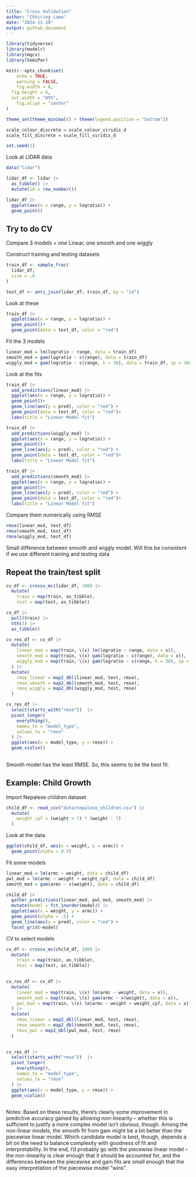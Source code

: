```yaml
---
title: "Cross Validation"
author: "Chhiring Lama"
date: "2024-11-19"
output: github_document
---
```


```r
library(tidyverse)
library(modelr)
library(mgcv)
library(SemiPar)

knitr::opts_chunk$set(
	echo = TRUE,
	warning = FALSE,
	fig.width = 8, 
  fig.height = 6,
  out.width = "85%", 
	fig.align = "center"
)

theme_set(theme_minimal() + theme(legend.position = "bottom"))

scale_colour_discrete = scale_colour_viridis_d
scale_fill_discrete = scale_fill_viridis_d

set.seed(1)
```

Look at LIDAR data
```r
data("lidar")

lidar_df <- lidar |> 
  as_tibble() |> 
  mutate(id = row_number())
```

```r
lidar_df |> 
  ggplot(aes(x = range, y = logratio)) + 
  geom_point()
```

## Try to do CV

Compare 3 models = one Linear, one smooth and one wiggly

Construct training and testing datasets
```r
train_df <- sample_frac(
  lidar_df, 
  size = .8
)

test_df <- anti_join(lidar_df, train_df, by = "id")
```

Look at these
```r
train_df |> 
  ggplot(aes(x = range, y = logratio)) + 
  geom_point()+
  geom_point(data = test_df, color = "red")
```

Fit the 3 models
```r
linear_mod = lm(logratio ~ range, data = train_df)
smooth_mod = gam(logratio ~ s(range), data = train_df)
wiggly_mod = gam(logratio ~ s(range, k = 30), data = train_df, sp = 10e-6)
```

Look at the fits
```r
train_df |> 
  add_predictions(linear_mod) |> 
  ggplot(aes(x = range, y = logratio)) + 
  geom_point()+
  geom_line(aes(y = pred), color = "red") +
  geom_point(data = test_df, color = "red")+
  labs(title = "Linear Model fit")
```

```r
train_df |> 
  add_predictions(wiggly_mod) |> 
  ggplot(aes(x = range, y = logratio)) + 
  geom_point()+
  geom_line(aes(y = pred), color = "red") +
  geom_point(data = test_df, color = "red")+
  labs(title = "Linear Model fit")
```

```r
train_df |> 
  add_predictions(smooth_mod) |> 
  ggplot(aes(x = range, y = logratio)) + 
  geom_point()+
  geom_line(aes(y = pred), color = "red") +
  geom_point(data = test_df, color = "red")+
  labs(title = "Linear Model fit")
```

Compare them numerically using RMSE
```r
rmse(linear_mod, test_df)
rmse(smooth_mod, test_df)
rmse(wiggly_mod, test_df)
```

Small difference between smooth and wiggly model. Will this be consistent if we use different training and testing data

## Repeat the train/test split
```r
cv_df <- crossv_mc(lidar_df, 100) |> 
  mutate(
    train = map(train, as_tibble),
    test = map(test, as_tibble))

cv_df |>  
  pull(train) |>
  nth(3) |> 
  as_tibble()
```

```r
cv_res_df <- cv_df |> 
  mutate(
    linear_mod = map(train, \(x) lm(logratio ~ range, data = x)), 
    smooth_mod = map(train, \(x) gam(logratio ~ s(range), data = x)), 
    wiggly_mod = map(train, \(x) gam(logratio ~ s(range, k = 30), sp = 10e-6, data = x))
  ) |> 
  mutate(
    rmse_linear = map2_dbl(linear_mod, test, rmse), 
    rmse_smooth = map2_dbl(smooth_mod, test, rmse), 
    rmse_wiggly = map2_dbl(wiggly_mod, test, rmse)
  )
```

```r
cv_res_df |> 
  select(starts_with("rmse"))  |> 
  pivot_longer(
    everything(),
    names_to = "model_type", 
    values_to = "rmse"
  ) |> 
  ggplot(aes(x = model_type, y = rmse)) +
  geom_violin()
  
```

Smooth model has the least RMSE. So, this seems to be the best fit. 

## Example: Child Growth 

Import Nepalese children dataset
```r
child_df <- read_csv("data/nepalese_children.csv") |> 
  mutate(
    weight_cp7 = (weight > 7) * (weight - 7)
  )
```

Look at the data
```r
ggplot(child_df, aes(x = weight, y = armc)) +
  geom_point(alpha = 0.5)
```

Fit some models
```r
linear_mod = lm(armc ~ weight, data = child_df)
pwl_mod = lm(armc ~ weight + weight_cp7, data = child_df)
smooth_mod = gam(armc ~ s(weight), data = child_df)
```

```r
child_df |> 
  gather_predictions(linear_mod, pwl_mod, smooth_mod) |> 
  mutate(model = fct_inorder(model)) |> 
  ggplot(aes(x = weight, y = armc)) + 
  geom_point(alpha = .5) +
  geom_line(aes(y = pred), color = "red") + 
  facet_grid(~model)
```

CV to select models
```r
cv_df <- crossv_mc(child_df, 100) |> 
  mutate(
    train = map(train, as_tibble),
    test = map(test, as_tibble))
  

cv_res_df <- cv_df |> 
  mutate(
    linear_mod = map(train, \(x) lm(armc ~ weight, data = x)), 
    smooth_mod = map(train, \(x) gam(armc ~ s(weight), data = x)), 
    pwl_mod = map(train, \(x) lm(armc ~ weight + weight_cp7, data = x))
  ) |> 
  mutate(
    rmse_linear = map2_dbl(linear_mod, test, rmse), 
    rmse_smooth = map2_dbl(smooth_mod, test, rmse), 
    rmse_pwl = map2_dbl(pwl_mod, test, rmse)
  )
  
```

```r
cv_res_df |> 
  select(starts_with("rmse"))  |> 
  pivot_longer(
    everything(),
    names_to = "model_type", 
    values_to = "rmse"
  ) |> 
  ggplot(aes(x = model_type, y = rmse)) +
  geom_violin()
  
```
Notes: Based on these results, there’s clearly some improvement in predictive accuracy gained by allowing non-linearity – whether this is sufficient to justify a more complex model isn’t obvious, though. Among the non-linear models, the smooth fit from gam might be a bit better than the piecewise linear model. Which candidate model is best, though, depends a bit on the need to balance complexity with goodness of fit and interpretability. In the end, I’d probably go with the piecewise linear model – the non-linearity is clear enough that it should be accounted for, and the differences between the piecewise and gam fits are small enough that the easy interpretation of the piecewise model “wins”.






